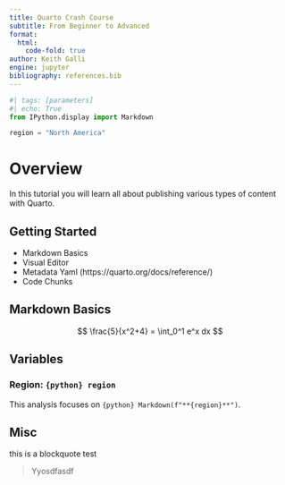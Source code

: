 ```yaml
---
title: Quarto Crash Course
subtitle: From Beginner to Advanced
format:
  html:
    code-fold: true
author: Keith Galli
engine: jupyter
bibliography: references.bib
---
```


```python
#| tags: [parameters]
#| echo: True
from IPython.display import Markdown

region = "North America"
```

# Overview

In this tutorial you will learn all about publishing various types of content with Quarto.

## Getting Started

-   Markdown Basics
-   Visual Editor
-   Metadata Yaml (https://quarto.org/docs/reference/)
-   Code Chunks

## Markdown Basics

$$
\frac{5}{x^2+4} = \int_0^1 e^x dx
$$

## Variables

### Region: `{python} region`

This analysis focuses on `{python} Markdown(f"**{region}**")`.

## Misc

this is a blockquote test

> Yyosdfasdf